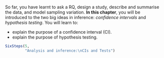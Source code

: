 ::: {.objectivesBox .objectives data-latex="{iconmonstr-target-4-240.png}"}
So far, you have learnt to ask a RQ, design a study, describe and summarise the data, and model sampling variation.
**In this chapter**, you will be introduced to the two big ideas in inference: *confidence intervals* and *hypothesis testing*.
You will learn to:

* explain the purpose of a confidence interval (CI).
* explain the purpose of hypothesis testing.

:::

```r
SixSteps(5, 
         "Analysis and inference:\nCIs and Tests")
```

